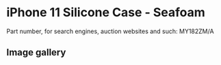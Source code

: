 
# iPhone 11 Silicone Case - Seafoam

Part number, for search engines, auction websites and such: MY182ZM/A

## Image gallery

<div style={{ width: "768px" }}>
  <GalleryComponent
    images={[
      {
        original: "/everysource/MY182.webp",
        thumbnail: "/everypreview/MY182.webp",
      },
      {
        original: "/everysource/MY182_AV1.webp",
        thumbnail: "/everypreview/MY182_AV1.webp",
      },
      {
        original: "/everysource/MY182_AV2.webp",
        thumbnail: "/everypreview/MY182_AV2.webp",
      },
      {
        original: "/everysource/MY182_AV3.webp",
        thumbnail: "/everypreview/MY182_AV3.webp",
      },
      {
        original: "/everysource/MY182_AV4.webp",
        thumbnail: "/everypreview/MY182_AV4.webp",
      },
      {
        original: "/everysource/MY182_AV5.webp",
        thumbnail: "/everypreview/MY182_AV5.webp",
      },
      {
        original: "/everysource/MY182_AV6.webp",
        thumbnail: "/everypreview/MY182_AV6.webp",
      },
      {
        original: "/everysource/MY182_AV7.webp",
        thumbnail: "/everypreview/MY182_AV7.webp",
      }
    ]}
  />
</div>